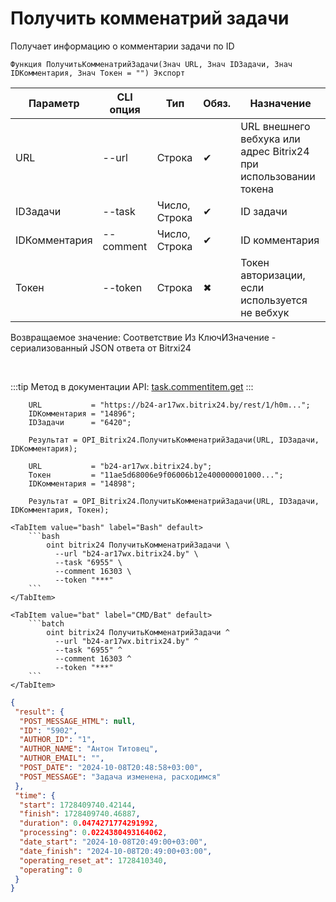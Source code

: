 ﻿---
sidebar_position: 2
description: Получить комменатрий задачи и другие функции для работы с Bitrix24 в Открытом пакете интеграций - бесплатной open-source библиотеке интеграций для 1С:Предприятие 8, OneScript и CLI
keywords: [1C, 1С, 1С:Предприятие, 1С:Предприятие 8.3, API, Интеграция, Сервисы, Обмен, OneScript, CLI, Bitrix24]
---


# Получить комменатрий задачи
 Получает информацию о комментарии задачи по ID



`Функция ПолучитьКомменатрийЗадачи(Знач URL, Знач IDЗадачи, Знач IDКомментария, Знач Токен = "") Экспорт`

  | Параметр | CLI опция | Тип | Обяз. | Назначение |
  |-|-|-|-|-|
  | URL | --url | Строка | &#x2714; | URL внешнего вебхука или адрес Bitrix24 при использовании токена |
  | IDЗадачи | --task | Число, Строка | &#x2714; | ID задачи |
  | IDКомментария | --comment | Число, Строка | &#x2714; | ID комментария |
  | Токен | --token | Строка | &#x2716; | Токен авторизации, если используется не вебхук |

  
  Возвращаемое значение:   Соответствие Из КлючИЗначение - сериализованный JSON ответа от Bitrxi24

<br/>

:::tip
Метод в документации API: [task.commentitem.get](https://dev.1c-bitrix.ru/rest_help/tasks/task/commentitem/get.php)
:::
<br/>



```bsl title="Пример использования для 1С:Предприятие/OneScript"
    URL           = "https://b24-ar17wx.bitrix24.by/rest/1/h0m...";
    IDКомментария = "14896";
    IDЗадачи      = "6420";

    Результат = OPI_Bitrix24.ПолучитьКомменатрийЗадачи(URL, IDЗадачи, IDКомментария);

    URL           = "b24-ar17wx.bitrix24.by";
    Токен         = "11ae5d68006e9f06006b12e400000001000...";
    IDКомментария = "14898";

    Результат = OPI_Bitrix24.ПолучитьКомменатрийЗадачи(URL, IDЗадачи, IDКомментария, Токен);
```
    

 <Tabs>
  
    <TabItem value="bash" label="Bash" default>
        ```bash
            oint bitrix24 ПолучитьКомменатрийЗадачи \
              --url "b24-ar17wx.bitrix24.by" \
              --task "6955" \
              --comment 16303 \
              --token "***"
        ```
    </TabItem>
  
    <TabItem value="bat" label="CMD/Bat" default>
        ```batch
            oint bitrix24 ПолучитьКомменатрийЗадачи ^
              --url "b24-ar17wx.bitrix24.by" ^
              --task "6955" ^
              --comment 16303 ^
              --token "***"
        ```
    </TabItem>
</Tabs>


```json title="Результат"
{
 "result": {
  "POST_MESSAGE_HTML": null,
  "ID": "5902",
  "AUTHOR_ID": "1",
  "AUTHOR_NAME": "Антон Титовец",
  "AUTHOR_EMAIL": "",
  "POST_DATE": "2024-10-08T20:48:58+03:00",
  "POST_MESSAGE": "Задача изменена, расходимся"
 },
 "time": {
  "start": 1728409740.42144,
  "finish": 1728409740.46887,
  "duration": 0.0474271774291992,
  "processing": 0.0224380493164062,
  "date_start": "2024-10-08T20:49:00+03:00",
  "date_finish": "2024-10-08T20:49:00+03:00",
  "operating_reset_at": 1728410340,
  "operating": 0
 }
}
```
